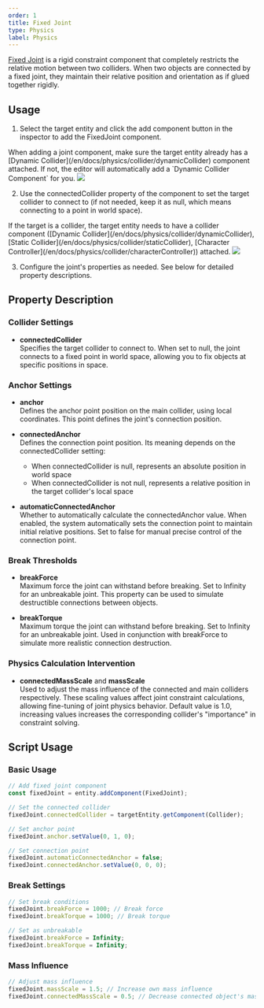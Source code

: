 ```yaml
---
order: 1
title: Fixed Joint
type: Physics
label: Physics
---
```


[Fixed Joint](/apis/core/#FixedJoint) is a rigid constraint component that completely restricts the relative motion between two colliders. When two objects are connected by a fixed joint, they maintain their relative position and orientation as if glued together rigidly.

## Usage

1. Select the target entity and click the add component button in the inspector to add the FixedJoint component.
<Callout type="info">
When adding a joint component, make sure the target entity already has a [Dynamic Collider](/en/docs/physics/collider/dynamicCollider) component attached. If not, the editor will automatically add a `Dynamic Collider Component` for you.
</Callout>

<Image src="https://mdn.alipayobjects.com/huamei_3zduhr/afts/img/A*x3SBT4XKDUcAAAAAAAAAAAAAesJ_AQ/original" />

2. Use the connectedCollider property of the component to set the target collider to connect to (if not needed, keep it as null, which means connecting to a point in world space).
<Callout type="positive">
If the target is a collider, the target entity needs to have a collider component ([Dynamic Collider](/en/docs/physics/collider/dynamicCollider), [Static Collider](/en/docs/physics/collider/staticCollider), [Character Controller](/en/docs/physics/collider/characterController)) attached.
</Callout>

<Image src="https://mdn.alipayobjects.com/huamei_3zduhr/afts/img/A*ARu_S7PhgiMAAAAAAAAAAAAAesJ_AQ/original" />

3. Configure the joint's properties as needed. See below for detailed property descriptions.

## Property Description

### Collider Settings
- **connectedCollider**  
  Specifies the target collider to connect to. When set to null, the joint connects to a fixed point in world space, allowing you to fix objects at specific positions in space.

### Anchor Settings
- **anchor**  
  Defines the anchor point position on the main collider, using local coordinates. This point defines the joint's connection position.

- **connectedAnchor**  
  Defines the connection point position. Its meaning depends on the connectedCollider setting:
  - When connectedCollider is null, represents an absolute position in world space
  - When connectedCollider is not null, represents a relative position in the target collider's local space

- **automaticConnectedAnchor**  
  Whether to automatically calculate the connectedAnchor value. When enabled, the system automatically sets the connection point to maintain initial relative positions. Set to false for manual precise control of the connection point.

### Break Thresholds
- **breakForce**  
  Maximum force the joint can withstand before breaking. Set to Infinity for an unbreakable joint. This property can be used to simulate destructible connections between objects.

- **breakTorque**  
  Maximum torque the joint can withstand before breaking. Set to Infinity for an unbreakable joint. Used in conjunction with breakForce to simulate more realistic connection destruction.

### Physics Calculation Intervention
- **connectedMassScale** and **massScale**  
  Used to adjust the mass influence of the connected and main colliders respectively. These scaling values affect joint constraint calculations, allowing fine-tuning of joint physics behavior. Default value is 1.0, increasing values increases the corresponding collider's "importance" in constraint solving.

## Script Usage

### Basic Usage

```typescript
// Add fixed joint component
const fixedJoint = entity.addComponent(FixedJoint);

// Set the connected collider
fixedJoint.connectedCollider = targetEntity.getComponent(Collider);

// Set anchor point
fixedJoint.anchor.setValue(0, 1, 0);

// Set connection point
fixedJoint.automaticConnectedAnchor = false;
fixedJoint.connectedAnchor.setValue(0, 0, 0);
```

### Break Settings

```typescript
// Set break conditions
fixedJoint.breakForce = 1000; // Break force
fixedJoint.breakTorque = 1000; // Break torque

// Set as unbreakable
fixedJoint.breakForce = Infinity;
fixedJoint.breakTorque = Infinity;
```

### Mass Influence

```typescript
// Adjust mass influence
fixedJoint.massScale = 1.5; // Increase own mass influence
fixedJoint.connectedMassScale = 0.5; // Decrease connected object's mass influence
```
